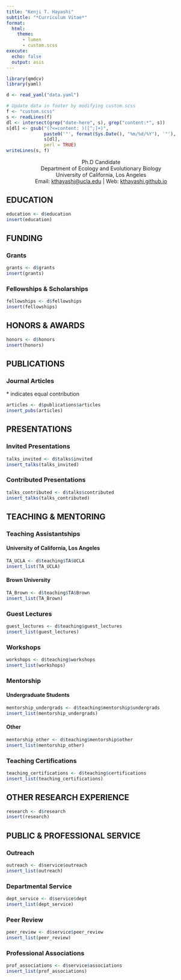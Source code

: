 ```yaml
---
title: "Kenji T. Hayashi"
subtitle: "*Curriculum Vitae*"
format: 
  html: 
    theme:
      - lumen
      - custom.scss
execute: 
  echo: false
  output: asis
---
```


```r
library(qmdcv)
library(yaml)

d <- read_yaml("data.yaml")
```

```r
# Update data in footer by modifying custom.scss
f <- "custom.scss"
s <- readLines(f)
dl <- intersect(grep("date-here", s), grep("content:*", s))
s[dl] <- gsub("(?<=content: )([^;]+)", 
              paste0('"', format(Sys.Date(), "%m/%d/%Y"), '"'), 
              s[dl], 
              perl = TRUE)
writeLines(s, f)
```

:::{style="text-align:center;"}
Ph.D Candidate    
Department of Ecology and Evolutionary Biology    
University of California, Los Angeles   
Email: [kthayashi@ucla.edu](mailto:kthayashi@ucla.edu) | Web: [kthayashi.github.io](https://kthayashi.github.io)
:::

## EDUCATION

```r
education <- d$education
insert(education)
```

## FUNDING

### Grants

```r
grants <- d$grants
insert(grants)
```

### Fellowships & Scholarships

```r
fellowships <- d$fellowships
insert(fellowships)
```

## HONORS & AWARDS

```r
honors <- d$honors
insert(honors)
```

::::::{.group}
## PUBLICATIONS

### Journal Articles

:::{.small}
\* indicates equal contribution
:::
::::::

```r
articles <- d$publications$articles
insert_pubs(articles)
```

:::{.group}
## PRESENTATIONS

### Invited Presentations
:::

```r
talks_invited <- d$talks$invited
insert_talks(talks_invited)
```

### Contributed Presentations

```r
talks_contributed <- d$talks$contributed
insert_talks(talks_contributed)
```

:::{.group}
## TEACHING & MENTORING

### Teaching Assistantships

#### University of California, Los Angeles
:::

```r
TA_UCLA <- d$teaching$TA$UCLA
insert_list(TA_UCLA)
```

#### Brown University

```r
TA_Brown <- d$teaching$TA$Brown
insert_list(TA_Brown)
```

### Guest Lectures

```r
guest_lectures <- d$teaching$guest_lectures
insert_list(guest_lectures)
```

:::{.break}
:::

### Workshops

```r
workshops <- d$teaching$workshops
insert_list(workshops)
```

:::{.group}
### Mentorship

#### Undergraduate Students

```r
mentorship_undergrads <- d$teaching$mentorship$undergrads
insert_list(mentorship_undergrads)
```
:::

#### Other

```r
mentorship_other <- d$teaching$mentorship$other
insert_list(mentorship_other)
```

### Teaching Certifications

```r
teaching_certifications <- d$teaching$certifications
insert_list(teaching_certifications)
```

## OTHER RESEARCH EXPERIENCE

```r
research <- d$research
insert(research)
```

:::{.group}
## PUBLIC & PROFESSIONAL SERVICE

### Outreach
:::

```r
outreach <- d$service$outreach
insert_list(outreach)
```

### Departmental Service

```r
dept_service <- d$service$dept
insert_list(dept_service)
```

### Peer Review

```r
peer_review <- d$service$peer_review
insert_list(peer_review)
```

### Professional Associations

```r
prof_associations <- d$service$associations
insert_list(prof_associations)
```
